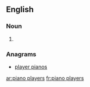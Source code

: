 
==English==

===Noun===
{{head|en}}

# {{plural of|piano player}}

===Anagrams===
* [[player pianos#English|player pianos]]

[[ar:piano players]]
[[fr:piano players]]